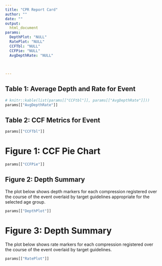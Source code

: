 ```yaml
---
title: "CPR Report Card"
author: ""
date: ""
output: 
  html_document
params:
  DepthPlot: "NULL"
  RatePlot: "NULL"
  CCFTbl: "NULL"
  CCFPie: "NULL"
  AvgDepthRate: "NULL"
  
  
  
---
```

## Table 1: Average Depth and Rate for Event

```r
# knitr::kable(list(params[["CCFtbl"]], params[["AvgDepthRate"]])) 
params[["AvgDepthRate"]]
```

## Table 2: CCF Metrics for Event

```r
params[["CCFTbl"]]
```

# Figure 1: CCF Pie Chart

```r
params[["CCFPie"]]
```

## Figure 2: Depth Summary

The plot below shows depth markers for each compression registered over the course of the event overlaid by target guidelines appropriate for the selected age group.

```r
params[["DepthPlot"]]
```

# Figure 3: Depth Summary

The plot below shows rate markers for each compression registered over the course of the event overlaid by target guidelines.

```r
params[["RatePlot"]]
```